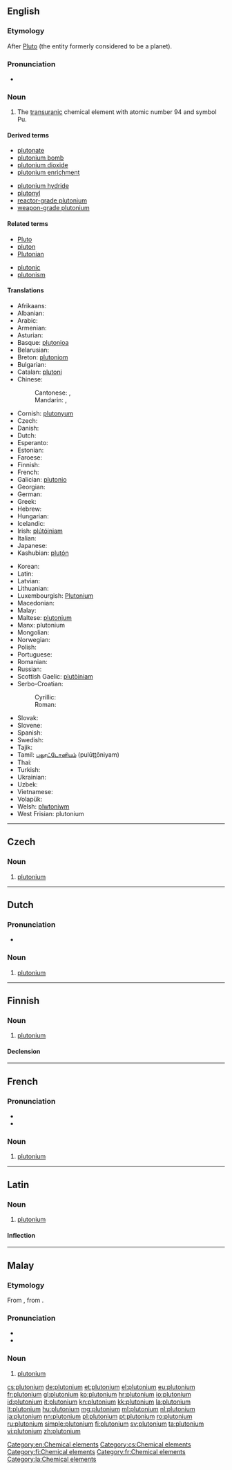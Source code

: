 {{also|Plutonium|plutónium}}
==English==
{{elements|Pu|neptunium|Np|americium|Am}}

===Etymology===
After [[Pluto]] (the entity formerly considered to be a planet).

===Pronunciation===
* {{audio|en-us-plutonium.ogg|Audio (US)}}

===Noun===
{{en-noun|-}}
{{wikipedia}}

# The [[transuranic]] chemical element with atomic number 94 and symbol Pu.

====Derived terms====
{{der-top}}
* [[plutonate]]
* [[plutonium bomb]]
* [[plutonium dioxide]]
* [[plutonium enrichment]]
{{der-mid}}
* [[plutonium hydride]]
* [[plutonyl]]
* [[reactor-grade plutonium]]
* [[weapon-grade plutonium]]
{{der-bottom}}

====Related terms====
{{rel-top}}
* [[Pluto]]
* [[pluton]]
* [[Plutonian]]
{{rel-mid}}
* [[plutonic]]
* [[plutonism]]
{{rel-bottom}}

====Translations====
{{trans-top|chemical element}}
* Afrikaans: {{t-|af|plutonium}}
* Albanian: {{t-|sq|plutonium}}
* Arabic: {{t-|ar|بلوتونيوم|m|tr=blutūnyum|sc=Arab}}
* Armenian: {{t-|hy|պլուտոնիում|tr=plutonium}}
* Asturian: {{t-|ast|plutoniu|m}}
* Basque: [[plutonioa]]
* Belarusian: {{t-|be|плутонiй|m|tr=plutónij}}
* Breton: [[plutoniom]] {{m}}
* Bulgarian: {{t+|bg|плутоний|m|tr=plutónij}}
* Catalan: [[plutoni]]
* Chinese:
*: Cantonese: {{tø|yue|鈽|sc=Hani}}, {{tø|yue|钚|sc=Hani}}
*: Mandarin: {{t+|cmn|鈈|sc=Hani}}, {{t+|cmn|钚|tr=bù|sc=Hani}}
* Cornish: [[plutonyum]]
* Czech: {{t+|cs|plutonium|n}}
* Danish: {{t-|da|plutonium}}
* Dutch: {{t+|nl|plutonium|n}}
* Esperanto: {{t-|eo|plutonio}}
* Estonian: {{t-|et|plutoonium}}
* Faroese: {{t-|fo|plutonium}}
* Finnish: {{t+|fi|plutonium}}
* French: {{t+|fr|plutonium|m}}
* Galician: [[plutonio]]
* Georgian: {{t-|ka|პლუტონიუმი|tr=plutoniumi}}
* German: {{t+|de|Plutonium|n}}
* Greek: {{t+|el|πλουτώνιο|n|tr=ploutónio}}
* Hebrew: {{t+|he|פלוטוניום|m|tr=plutónyum}}
* Hungarian: {{t+|hu|plutónium}}
* Icelandic: {{t+|is|plúton}}
* Irish: [[plútóiniam]]
* Italian: {{t+|it|plutonio|m}}
* Japanese: {{t+|ja|プルトニウム|tr=purutoniumu}}
* Kashubian: [[plutón]]
{{trans-mid}}
* Korean: {{t+|ko|플루토늄|tr=peullutonyum}}
* Latin: {{t+|la|plutonium}}
* Latvian: {{t-|lv|plutonijs|m}}
* Lithuanian: {{t+|lt|plutonis|m}}
* Luxembourgish: [[Plutonium]]
* Macedonian: {{t-|mk|плутониум|m|tr=plutónium}}
* Malay: {{t-|ms|plutonium}}
* Maltese: [[plutonjum]]
* Manx: plutonium
* Mongolian: {{t-|mn|плутони|tr=plutoni}}
* Norwegian: {{t-|no|plutonium}}
* Polish: {{t+|pl|pluton|m}}
* Portuguese: {{t+|pt|plutónio|m}}
* Romanian: {{t+|ro|plutoniu|n}}
* Russian: {{t+|ru|плутоний|m|tr=plutónij}}
* Scottish Gaelic: [[plutòiniam]]
* Serbo-Croatian:
*: Cyrillic: {{t-|sh|плутониј|m}}
*: Roman: {{t-|sh|plutonij|m}}
* Slovak: {{t-|sk|plutonium|n}}
* Slovene: {{t+|sl|plutonij|m}}
* Spanish: {{t+|es|plutonio|m}}
* Swedish: {{t+|sv|plutonium}}
* Tajik: {{t-|tg|плутони|tr=plutoni|sc=Cyrl}}
* Tamil: [[புலூட்டோனியம்]] (pulūţţōniyam)
* Thai: {{t-|th|พลูโทเนียม|tr=phlūtōniam}}
* Turkish: {{t+|tr|plütonyum}}
* Ukrainian: {{t-|uk|плутонiй|m|tr=plutónij}}
* Uzbek: {{t-|uz|plutoniy}}
* Vietnamese: {{t-|vi|plutoni}}
* Volapük: {{t+|vo|plutonin}}
* Welsh: [[plwtoniwm]]
* West Frisian: plutonium
{{trans-bottom}}

[[Category:en:Chemical elements]]

----

==Czech==

===Noun===
{{cs-noun|g=n}}

# [[#English|plutonium]]

[[Category:cs:Chemical elements]]

----

==Dutch==
{{wikipedia|lang=nl}}
{{elements|Pu|neptunium|Np|americium|Am|lang=nl}}

===Pronunciation===
* {{audio|Nl-plutonium.ogg|Audio}}

===Noun===
{{nl-noun|n|-|-}}

# [[#English|plutonium]]

----

==Finnish==
{{wikipedia|lang=fi}}

===Noun===
{{fi-noun}}

# [[#English|plutonium]]

====Declension====
{{fi-decl-risti|plutonium|i=0}}

[[Category:fi:Chemical elements]]

----

==French==
{{wikipedia|lang=fr}}

===Pronunciation===
* {{IPA|/ply.tɔ.njɔm/|lang=fr}}
* {{audio|Fr-plutonium.ogg|Audio}}

===Noun===
{{fr-noun|m|-}}

# [[#English|plutonium]]

[[Category:fr:Chemical elements]]

----

==Latin==
{{wikipedia|lang=la}}

===Noun===
{{la-noun|plūtōnium|plutonii|plūtōniī|n|second}}

# [[#English|plutonium]]

====Inflection====
{{la-decl-2nd-N|plūtōni}}

[[Category:la:Chemical elements]]

----

==Malay==
{{wikipedia|lang=ms}}
{{elements|Pu|neptunium|Np|amerisium|Am|lang=ms}}

===Etymology===
From {{etyl|en|ms}} {{term|plutonium|lang=en}}, from {{term|Pluto|lang=ms}}.

===Pronunciation===
* {{IPA|[plutoniom]|[plutoniəm]|lang=ms}}
* {{rhymes|iom|jom|om|lang=ms}}

===Noun===
{{head|ms|noun}}

# [[#English|plutonium]] {{gloss|chemical element}}

[[cs:plutonium]]
[[de:plutonium]]
[[et:plutonium]]
[[el:plutonium]]
[[eu:plutonium]]
[[fr:plutonium]]
[[gl:plutonium]]
[[ko:plutonium]]
[[hr:plutonium]]
[[io:plutonium]]
[[id:plutonium]]
[[it:plutonium]]
[[kn:plutonium]]
[[kk:plutonium]]
[[la:plutonium]]
[[lt:plutonium]]
[[hu:plutonium]]
[[mg:plutonium]]
[[ml:plutonium]]
[[nl:plutonium]]
[[ja:plutonium]]
[[nn:plutonium]]
[[pl:plutonium]]
[[pt:plutonium]]
[[ro:plutonium]]
[[ru:plutonium]]
[[simple:plutonium]]
[[fi:plutonium]]
[[sv:plutonium]]
[[ta:plutonium]]
[[vi:plutonium]]
[[zh:plutonium]]